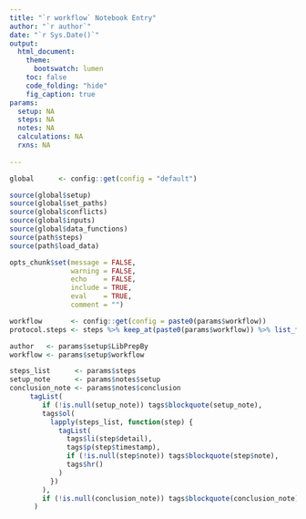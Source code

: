 ```yaml
---
title: "`r workflow` Notebook Entry"
author: "`r author`"
date: "`r Sys.Date()`"
output:
  html_document:
    theme:
      bootswatch: lumen
    toc: false
    code_folding: "hide"
    fig_caption: true
params:
  setup: NA
  steps: NA
  notes: NA
  calculations: NA
  rxns: NA
                     
---
```


```r
global      <- config::get(config = "default")

source(global$setup)
source(global$set_paths)
source(global$conflicts)
source(global$inputs)
source(global$data_functions)
source(path$steps)
source(path$load_data)

opts_chunk$set(message = FALSE,
               warning = FALSE,
               echo    = FALSE,
               include = TRUE,
               eval    = TRUE,
               comment = "")

workflow       <- config::get(config = paste0(params$workflow))
protocol.steps <- steps %>% keep_at(paste0(params$workflow)) %>% list_flatten(name_spec = "{inner}")

author   <- params$setup$LibPrepBy
workflow <- params$setup$workflow
```

```r
steps_list      <- params$steps
setup_note      <- params$notes$setup
conclusion_note <- params$notes$conclusion
     tagList(
        if (!is.null(setup_note)) tags$blockquote(setup_note),
        tags$ol(
          lapply(steps_list, function(step) {
            tagList(
              tags$li(step$detail),
              tags$p(step$timestamp),
              if (!is.null(step$note)) tags$blockquote(step$note),
              tags$hr()
            )
          })
        ),
        if (!is.null(conclusion_note)) tags$blockquote(conclusion_note),
      )
```

